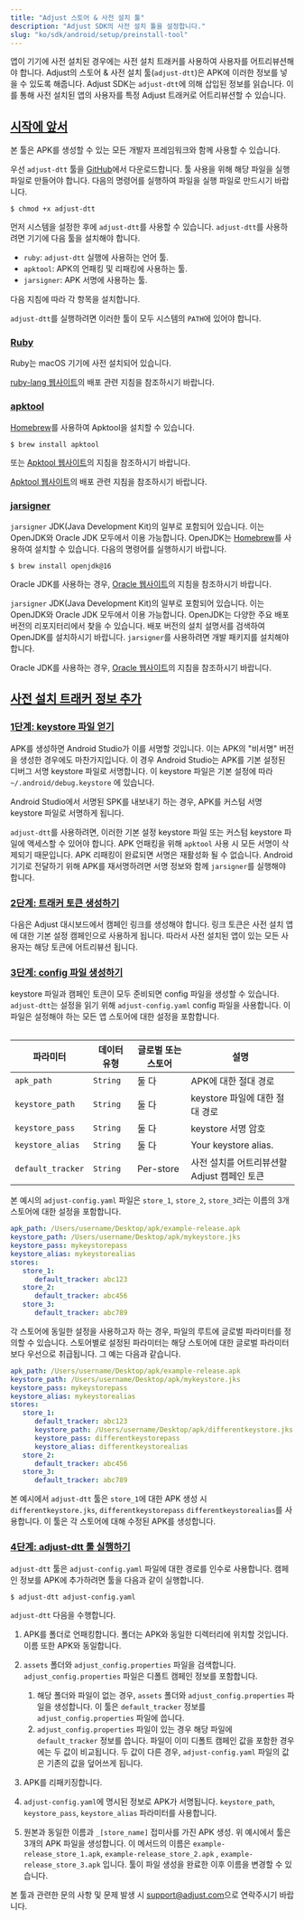 ```yaml
---
title: "Adjust 스토어 & 사전 설치 툴"
description: "Adjust SDK의 사전 설치 툴을 설정합니다."
slug: "ko/sdk/android/setup/preinstall-tool"
---
```


앱이 기기에 사전 설치된 경우에는 사전 설치 트래커를 사용하여 사용자를 어트리뷰션해야 합니다. Adjust의 스토어 & 사전 설치 툴\(`adjust-dtt`\)은 APK에 이러한 정보를 넣을 수 있도록 해줍니다. Adjust SDK는 `adjust-dtt`에 의해 삽입된 정보를 읽습니다. 이를 통해 사전 설치된 앱의 사용자를 특정 Adjust 트래커로 어트리뷰션할 수 있습니다.

## [시작에 앞서](before-you-begin)

<Callout type="note">

본 툴은 APK를 생성할 수 있는 모든 개발자 프레임워크와 함께 사용할 수 있습니다.

</Callout>

우선 `adjust-dtt` 툴을 [GitHub](https://github.com/adjust/android_sdk/blob/master/tools/adjust-dtt)에서 다운로드합니다. 툴 사용을 위해 해당 파일을 실행 파일로 만들어야 합니다. 다음의 명령어를 실행하여 파일을 실행 파일로 만드시기 바랍니다.

```console
$ chmod +x adjust-dtt
```

먼저 시스템을 설정한 후에 `adjust-dtt`를 사용할 수 있습니다. `adjust-dtt`를 사용하려면 기기에 다음 툴을 설치해야 합니다.

-  `ruby`: `adjust-dtt` 실행에 사용하는 언어 툴.
-  `apktool`: APK의 언패킹 및 리패킹에 사용하는 툴.
-  `jarsigner`: APK 서명에 사용하는 툴.

다음 지침에 따라 각 항목을 설치합니다.

<Callout type="important">

`adjust-dtt`를 실행하려면 이러한 툴이 모두 시스템의 `PATH`에 있어야 합니다.

</Callout>

### [Ruby](ruby)

<Tabs>
<Tab title="Mac OS" sync="mac">

Ruby는 macOS 기기에 사전 설치되어 있습니다.

</Tab>
<Tab title="Linux" sync="linux">

[ruby\-lang 웹사이트](https://www.ruby-lang.org/ko/documentation/installation/)의 배포 관련 지침을 참조하시기 바랍니다.

</Tab>
</Tabs>

### [apktool](apktool)

<Tabs>
<Tab title="Mac OS" sync="mac">

[Homebrew](https://brew.sh/)를 사용하여 Apktool을 설치할 수 있습니다.

```console
$ brew install apktool
```

또는 [Apktool 웹사이트](https://ibotpeaches.github.io/Apktool/install/)의 지침을 참조하시기 바랍니다.

</Tab>
<Tab title="Linux" sync="linux">

[Apktool 웹사이트](https://ibotpeaches.github.io/Apktool/install/)의 배포 관련 지침을 참조하시기 바랍니다.

</Tab>
</Tabs>

### [jarsigner](jarsigner)

<Tabs>
<Tab title="Mac OS" sync="mac">

`jarsigner` JDK\(Java Development Kit\)의 일부로 포함되어 있습니다. 이는 OpenJDK와 Oracle JDK 모두에서 이용 가능합니다. OpenJDK는 [Homebrew](https://brew.sh)를 사용하여 설치할 수 있습니다. 다음의 명령어를 실행하시기 바랍니다.

```console
$ brew install openjdk@16
```

Oracle JDK를 사용하는 경우, [Oracle 웹사이트](https://docs.oracle.com/ko/java/javase/16/install/installation-jdk-macos.html#GUID-E8A251B6-D9A9-4276-ABC8-CC0DAD62EA33)의 지침을 참조하시기 바랍니다.

</Tab>
<Tab title="Linux" sync="linux">

`jarsigner` JDK\(Java Development Kit\)의 일부로 포함되어 있습니다. 이는 OpenJDK와 Oracle JDK 모두에서 이용 가능합니다. OpenJDK는 다양한 주요 배포 버전의 리포지터리에서 찾을 수 있습니다. 배포 버전의 설치 설명서를 검색하여 OpenJDK를 설치하시기 바랍니다. `jarsigner`를 사용하려면 개발 패키지를 설치해야 합니다.

Oracle JDK를 사용하는 경우, [Oracle 웹사이트](https://docs.oracle.com/ko/java/javase/16/install/installation-jdk-linux-platforms.html#GUID-737A84E4-2EFF-4D38-8E60-3E29D1B884B8)의 지침을 참조하시기 바랍니다.

</Tab>
</Tabs>

## [사전 설치 트래커 정보 추가](add-preinstall-tracker-information)

### [1단계: keystore 파일 얻기](step-1-get-keystore-file)

APK를 생성하면 Android Studio가 이를 서명할 것입니다. 이는 APK의 "비서명" 버전을 생성한 경우에도 마찬가지입니다. 이 경우 Android Studio는 APK를 기본 설정된 디버그 서명 keystore 파일로 서명합니다. 이 keystore 파일은 기본 설정에 따라 `~/.android/debug.keystore` 에 있습니다.

Android Studio에서 서명된 SPK를 내보내기 하는 경우, APK를 커스텀 서명 keystore 파일로 서명하게 됩니다.

`adjust-dtt`를 사용하려면, 이러한 기본 설정 keystore 파일 또는 커스텀 keystore 파일에 액세스할 수 있어야 합니다. APK 언패킹을 위해 `apktool` 사용 시 모든 서명이 삭제되기 때문입니다. APK 리패킹이 완료되면 서명은 재활성화 될 수 없습니다. Android 기기로 전달하기 위해 APK를 재서명하려면 서명 정보와 함께 `jarsigner`를 실행해야 합니다.

### [2단계: 트래커 토큰 생성하기](step-2-create-tracker-token)

다음은 Adjust 대시보드에서 캠페인 링크를 생성해야 합니다. 링크 토큰은 사전 설치 앱에 대한 기본 설정 캠페인으로 사용하게 됩니다. 따라서 사전 설치된 앱이 있는 모든 사용자는 해당 토큰에 어트리뷰션 됩니다.

### [3단계: config 파일 생성하기](step-3-create-a-config-file)

keystore 파일과 캠페인 토큰이 모두 준비되면 config 파일을 생성할 수 있습니다. `adjust-dtt`는 설정을 읽기 위해 `adjust-config.yaml` config 파일을 사용합니다. 이 파일은 설정해야 하는 모든 앱 스토어에 대한 설정을 포함합니다.

<Table>

| 파라미터          | 데이터 유형 | 글로벌 또는 스토어 | 설명                                        |
| ----------------- | ----------- | ------------------ | ------------------------------------------- |
| `apk_path`        | `String`    | 둘 다              | APK에 대한 절대 경로                        |
| `keystore_path`   | `String`    | 둘 다              | keystore 파일에 대한 절대 경로              |
| `keystore_pass`   | `String`    | 둘 다              | keystore 서명 암호                          |
| `keystore_alias`  | `String`    | 둘 다              | Your keystore alias.                        |
| `default_tracker` | `String`    | Per\-store         | 사전 설치를 어트리뷰션할 Adjust 캠페인 토큰 |

</Table>

본 예시의 `adjust-config.yaml` 파일은 `store_1`, `store_2`, `store_3`라는 이름의 3개 스토어에 대한 설정을 포함합니다.

```yaml
apk_path: /Users/username/Desktop/apk/example-release.apk
keystore_path: /Users/username/Desktop/apk/mykeystore.jks
keystore_pass: mykeystorepass
keystore_alias: mykeystorealias
stores:
   store_1:
      default_tracker: abc123
   store_2:
      default_tracker: abc456
   store_3:
      default_tracker: abc789
```

각 스토어에 동일한 설정을 사용하고자 하는 경우, 파일의 루트에 글로벌 파라미터를 정의할 수 있습니다. 스토어별로 설정된 파라미터는 해당 스토어에 대한 글로벌 파라미터보다 우선으로 취급됩니다. 그 예는 다음과 같습니다.

```yaml
apk_path: /Users/username/Desktop/apk/example-release.apk
keystore_path: /Users/username/Desktop/apk/mykeystore.jks
keystore_pass: mykeystorepass
keystore_alias: mykeystorealias
stores:
   store_1:
      default_tracker: abc123
      keystore_path: /Users/username/Desktop/apk/differentkeystore.jks
      keystore_pass: differentkeystorepass
      keystore_alias: differentkeystorealias
   store_2:
      default_tracker: abc456
   store_3:
      default_tracker: abc789
```

본 예시에서 `adjust-dtt` 툴은 `store_1`에 대한 APK 생성 시 `differentkeystore.jks`, `differentkeystorepass` `differentkeystorealias`를 사용합니다. 이 툴은 각 스토어에 대해 수정된 APK를 생성합니다.

### [4단계: adjust\-dtt 툴 실행하기](step-4-run-the-adjust-dtt-tool)

`adjust-dtt` 툴은 `adjust-config.yaml` 파일에 대한 경로를 인수로 사용합니다. 캠페인 정보를 APK에 추가하려면 툴을 다음과 같이 실행합니다.

```console
$ adjust-dtt adjust-config.yaml
```

`adjust-dtt` 다음을 수행합니다.

1. APK를 폴더로 언패킹합니다. 폴더는 APK와 동일한 디렉터리에 위치할 것입니다. 이름 또한 APK와 동일합니다.
2. `assets` 폴더와 `adjust_config.properties` 파일을 검색합니다. `adjust_config.properties` 파일은 디폴트 캠페인 정보를 포함합니다.

   1. 해당 폴더와 파일이 없는 경우, `assets` 폴더와 `adjust_config.properties` 파일을 생성합니다. 이 툴은 `default_tracker` 정보를 `adjust_config.properties` 파일에 씁니다.
   2. `adjust_config.properties` 파일이 있는 경우 해당 파일에 `default_tracker` 정보를 씁니다. 파일이 이미 디폴트 캠페인 값을 포함한 경우에는 두 값이 비교됩니다. 두 값이 다른 경우, `adjust-config.yaml` 파일의 값은 기존의 값을 덮어쓰게 됩니다.

3. APK를 리패키징합니다.
4. `adjust-config.yaml`에 명시된 정보로 APK가 서명됩니다. `keystore_path`, `keystore_pass`, `keystore_alias` 파라미터를 사용합니다.
5. 원본과 동일한 이름과 `_[store_name]` 접미사를 가진 APK 생성. 위 예시에서 툴은 3개의 APK 파일을 생성합니다. 이 메서드의 이름은 `example-release_store_1.apk`, `example-release_store_2.apk` , `example-release_store_3.apk` 입니다. 툴이 파일 생성을 완료한 이후 이름을 변경할 수 있습니다.

본 툴과 관련한 문의 사항 및 문제 발생 시 [support@adjust.com](mailto:support@adjust.com)으로 연락주시기 바랍니다.
